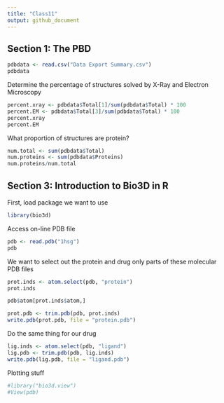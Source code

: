 ```yaml
---
title: "Class11"
output: github_document
---
```


## Section 1: The PBD
```r
pdbdata <- read.csv("Data Export Summary.csv")
pdbdata
```

Determine the percentage of structures solved by X-Ray and Electron Microscopy
```r
percent.xray <- pdbdata$Total[1]/sum(pdbdata$Total) * 100
percent.EM <- pdbdata$Total[3]/sum(pdbdata$Total) * 100
percent.xray
percent.EM
```


What proportion of structures are protein?
```r
num.total <- sum(pdbdata$Total)
num.proteins <- sum(pdbdata$Proteins)
num.proteins/num.total 
```


## Section 3: Introduction to Bio3D in R

First, load package we want to use
```r
library(bio3d)
```

Access on-line PDB file
```r
pdb <- read.pdb("1hsg")
pdb
```

We want to select out the protein and drug only parts of these molecular PDB files
```r
prot.inds <- atom.select(pdb, "protein")
prot.inds
```

```r
pdb$atom[prot.inds$atom,]
```

```r
prot.pdb <- trim.pdb(pdb, prot.inds)
write.pdb(prot.pdb, file = "protein.pdb")
```

Do the same thing for our drug
```r
lig.inds <- atom.select(pdb, "ligand")
lig.pdb <- trim.pdb(pdb, lig.inds)
write.pdb(lig.pdb, file = "ligand.pdb")
```

Plotting stuff
```r
#library("bio3d.view")
#View(pdb)
```

